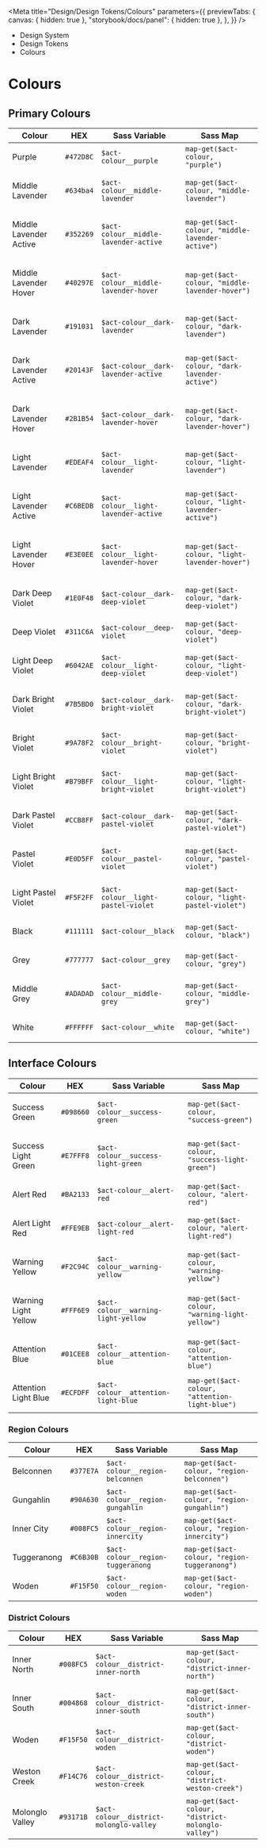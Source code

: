 
<Meta
	title="Design/Design Tokens/Colours"
	parameters={{
		previewTabs: {
			canvas: { hidden: true },
			"storybook/docs/panel": { hidden: true },
		},
	}}
/>

<div className="act-docs-container">
	<Masthead />
	<main className="act-body">
		<div className="act-flex act-flex-light-purple">
			<div className="act-flex__container act-flex__container-padding-trim">
				<div className="act-flex__grid">
					<div className="act-flex__row">
						<div className="act-col__cw-12">
							<div className="act-box">
								<div className="act-breadcrumbs">
									<ul className="act-breadcrumbs__container">
										<li className="act-breadcrumbs__crumb act-h6">
											<LinkTo className="act-breadcrumbs__crumb__link" kind="about-about--page">
												Design System <i className="fa-solid fa-angle-right"></i>
											</LinkTo>
										</li>
										<li className="act-breadcrumbs__crumb act-h6">
											<LinkTo className="act-breadcrumbs__crumb__link" kind="design-overview--page">
												Design Tokens <i className="fa-solid fa-angle-right"></i>
											</LinkTo>
										</li>
										<li className="act-breadcrumbs__crumb act-h6">
											<LinkTo className="act-breadcrumbs__crumb__link" kind="design-colours--page">
												Colours <i className="fa-solid fa-angle-right"></i>
											</LinkTo>
										</li>
									</ul>
								</div>
								<h1>Colours</h1>
							</div>
						</div>
					</div>
				</div>
			</div>
		</div>
		<div className="act-flex">
			<div className="act-flex__container">
				<div className="act-flex__grid">
					<div className="act-flex__row">
						<div className="act-col__cw-12">
							<div className="act-box">
								<h2>Primary Colours</h2>
								<ColorPalette>
									<ColorItem
										title="Purple"
										subtitle="Whole of Government Purple"
										colors={{
											Purple: "#472D8C",
										}}
									/>
									<ColorItem
										title="Lavender Shades"
										subtitle="Variations to accompany Whole of Government Purple"
										colors={{
											MiddleLavender: "#634BA4",
											MiddleLavenderActive: "#352269",
											MiddleLavenderHover: "#40297E",
										}}
									/>
									<ColorItem
										title="Dark Lavender Shades"
										subtitle="Variations to accompany Whole of Government Purple"
										colors={{
											DarkLavender: "#191031",
											DarkLavenderActive: "#20143F",
											DarkLavenderHover: "#2B1B54",
										}}
									/>
									<ColorItem
										title="Light Lavender Shades"
										subtitle="Variations to accompany Whole of Government Purple"
										colors={{
											LightLavender: "#EDEAF4",
											LightLavenderActive: "#C6BEDB",
											LightLavenderHover: "#E3E0EE",
										}}
									/>
									<ColorItem
										title="Deep Violet Shades"
										subtitle="Variations to accompany Whole of Government Purple"
										colors={{
											DarkDeepViolet: "#1E0F48",
											DeepViolet: "#311C6A",
											LightDeepViolet: "#6042AE",
										}}
									/>
									<ColorItem
										title="Bright Violet Shades"
										subtitle="Variations to accompany Whole of Government Purple"
										colors={{
											DarkBrightViolet: "#7B5BD0",
											BrightViolet: "#9A78F2",
											LightBrightViolet: "#B79BFF",
										}}
									/>
									<ColorItem
										title="Pastel Violet Shades"
										subtitle="Variations to accompany Whole of Government Purple"
										colors={{
											DarkPastelViolet: "#CCB8FF",
											PastelViolet: "#E0D5FF",
											LightPastelViolet: "#F5F2FF",
										}}
									/>
									<ColorItem
										title="Greyscale"
										subtitle="A range of grey shades from black to white"
										colors={{
											Black: "#111111",
											Grey: "#777777",
											MidDarkGrey: "#4b4b4b",
											MiddleGrey: "#ADADAD",
											LightGrey: "#f6f6f6",
											White: "#FFFFFF",
										}}
									/>
								</ColorPalette>
								<div className="act-table-container">
									<table className="act-table">
										<thead>
											<tr>
												<th>Colour</th>
												<th>HEX</th>
												<th>Sass Variable</th>
												<th>Sass Map</th>
											</tr>
										</thead>
										<tbody>
											<tr>
												<td>
													<span className="act-icon" style={{ backgroundColor: "#472D8C" }}></span>
													<p className="act-p-small">Purple</p>
												</td>
												<td>
													<code className="hex">#472D8C</code>
												</td>
												<td>
													<code className="sass-var">$act-colour__purple</code>
												</td>
												<td>
													<code>map-get($act-colour, "purple")</code>
												</td>
											</tr>
											<tr>
												<td>
													<span className="act-icon" style={{ backgroundColor: "#634ba4" }}></span>
													<p className="act-p-small">Middle Lavender</p>
												</td>
												<td>
													<code className="hex">#634ba4</code>
												</td>
												<td>
													<code className="sass-var">$act-colour__middle-lavender</code>
												</td>
												<td>
													<code>map-get($act-colour, "middle-lavender")</code>
												</td>
											</tr>
											<tr>
												<td>
													<span className="act-icon" style={{ backgroundColor: "#352269" }}></span>
													<p className="act-p-small">Middle Lavender Active</p>
												</td>
												<td>
													<code className="hex">#352269</code>
												</td>
												<td>
													<code className="sass-var">$act-colour__middle-lavender-active</code>
												</td>
												<td>
													<code>map-get($act-colour, "middle-lavender-active")</code>
												</td>
											</tr>
											<tr>
												<td>
													<span className="act-icon" style={{ backgroundColor: "#40297E" }}></span>
													<p className="act-p-small">Middle Lavender Hover</p>
												</td>
												<td>
													<code className="hex">#40297E</code>
												</td>
												<td>
													<code className="sass-var">$act-colour__middle-lavender-hover</code>
												</td>
												<td>
													<code>map-get($act-colour, "middle-lavender-hover")</code>
												</td>
											</tr>
											<tr>
												<td>
													<span className="act-icon" style={{ backgroundColor: "#191031" }}></span>
													<p className="act-p-small">Dark Lavender</p>
												</td>
												<td>
													<code className="hex">#191031</code>
												</td>
												<td>
													<code className="sass-var">$act-colour__dark-lavender</code>
												</td>
												<td>
													<code>map-get($act-colour, "dark-lavender")</code>
												</td>
											</tr>
											<tr>
												<td>
													<span className="act-icon" style={{ backgroundColor: "#20143F" }}></span>
													<p className="act-p-small">Dark Lavender Active</p>
												</td>
												<td>
													<code className="hex">#20143F</code>
												</td>
												<td>
													<code className="sass-var">$act-colour__dark-lavender-active</code>
												</td>
												<td>
													<code>map-get($act-colour, "dark-lavender-active")</code>
												</td>
											</tr>
											<tr>
												<td>
													<span className="act-icon" style={{ backgroundColor: "#2B1B54" }}></span>
													<p className="act-p-small">Dark Lavender Hover</p>
												</td>
												<td>
													<code className="hex">#2B1B54</code>
												</td>
												<td>
													<code className="sass-var">$act-colour__dark-lavender-hover</code>
												</td>
												<td>
													<code>map-get($act-colour, "dark-lavender-hover")</code>
												</td>
											</tr>
											<tr>
												<td>
													<span className="act-icon" style={{ backgroundColor: "#EDEAF4" }}></span>
													<p className="act-p-small">Light Lavender</p>
												</td>
												<td>
													<code className="hex">#EDEAF4</code>
												</td>
												<td>
													<code className="sass-var">$act-colour__light-lavender</code>
												</td>
												<td>
													<code>map-get($act-colour, "light-lavender")</code>
												</td>
											</tr>
											<tr>
												<td>
													<span className="act-icon" style={{ backgroundColor: "#C6BEDB" }}></span>
													<p className="act-p-small">Light Lavender Active</p>
												</td>
												<td>
													<code className="hex">#C6BEDB</code>
												</td>
												<td>
													<code className="sass-var">$act-colour__light-lavender-active</code>
												</td>
												<td>
													<code>map-get($act-colour, "light-lavender-active")</code>
												</td>
											</tr>
											<tr>
												<td>
													<span className="act-icon" style={{ backgroundColor: "#E3E0EE" }}></span>
													<p className="act-p-small">Light Lavender Hover</p>
												</td>
												<td>
													<code className="hex">#E3E0EE</code>
												</td>
												<td>
													<code className="sass-var">$act-colour__light-lavender-hover</code>
												</td>
												<td>
													<code>map-get($act-colour, "light-lavender-hover")</code>
												</td>
											</tr>
											<tr>
												<td>
													<span className="act-icon" style={{ backgroundColor: "#1E0F48" }}></span>
													<p className="act-p-small">Dark Deep Violet</p>
												</td>
												<td>
													<code className="hex">#1E0F48</code>
												</td>
												<td>
													<code className="sass-var">$act-colour__dark-deep-violet</code>
												</td>
												<td>
													<code>map-get($act-colour, "dark-deep-violet")</code>
												</td>
											</tr>
											<tr>
												<td>
													<span className="act-icon" style={{ backgroundColor: "#311C6A" }}></span>
													<p className="act-p-small">Deep Violet</p>
												</td>
												<td>
													<code className="hex">#311C6A</code>
												</td>
												<td>
													<code className="sass-var">$act-colour__deep-violet</code>
												</td>
												<td>
													<code>map-get($act-colour, "deep-violet")</code>
												</td>
											</tr>
											<tr>
												<td>
													<span className="act-icon" style={{ backgroundColor: "#6042AE" }}></span>
													<p className="act-p-small">Light Deep Violet</p>
												</td>
												<td>
													<code className="hex">#6042AE</code>
												</td>
												<td>
													<code className="sass-var">$act-colour__light-deep-violet</code>
												</td>
												<td>
													<code>map-get($act-colour, "light-deep-violet")</code>
												</td>
											</tr>
											<tr>
												<td>
													<span className="act-icon" style={{ backgroundColor: "#7B5BD0" }}></span>
													<p className="act-p-small">Dark Bright Violet</p>
												</td>
												<td>
													<code className="hex">#7B5BD0</code>
												</td>
												<td>
													<code className="sass-var">$act-colour__dark-bright-violet</code>
												</td>
												<td>
													<code>map-get($act-colour, "dark-bright-violet")</code>
												</td>
											</tr>
											<tr>
												<td>
													<span className="act-icon" style={{ backgroundColor: "#9A78F2" }}></span>
													<p className="act-p-small">Bright Violet</p>
												</td>
												<td>
													<code className="hex">#9A78F2</code>
												</td>
												<td>
													<code className="sass-var">$act-colour__bright-violet</code>
												</td>
												<td>
													<code>map-get($act-colour, "bright-violet")</code>
												</td>
											</tr>
											<tr>
												<td>
													<span className="act-icon" style={{ backgroundColor: "#B79BFF" }}></span>
													<p className="act-p-small">Light Bright Violet</p>
												</td>
												<td>
													<code className="hex">#B79BFF</code>
												</td>
												<td>
													<code className="sass-var">$act-colour__light-bright-violet</code>
												</td>
												<td>
													<code>map-get($act-colour, "light-bright-violet")</code>
												</td>
											</tr>
											<tr>
												<td>
													<span className="act-icon" style={{ backgroundColor: "#CCB8FF" }}></span>
													<p className="act-p-small">Dark Pastel Violet</p>
												</td>
												<td>
													<code className="hex">#CCB8FF</code>
												</td>
												<td>
													<code className="sass-var">$act-colour__dark-pastel-violet</code>
												</td>
												<td>
													<code>map-get($act-colour, "dark-pastel-violet")</code>
												</td>
											</tr>
											<tr>
												<td>
													<span className="act-icon" style={{ backgroundColor: "#E0D5FF" }}></span>
													<p className="act-p-small">Pastel Violet</p>
												</td>
												<td>
													<code className="hex">#E0D5FF</code>
												</td>
												<td>
													<code className="sass-var">$act-colour__pastel-violet</code>
												</td>
												<td>
													<code>map-get($act-colour, "pastel-violet")</code>
												</td>
											</tr>
											<tr>
												<td>
													<span className="act-icon" style={{ backgroundColor: "#F5F2FF" }}></span>
													<p className="act-p-small">Light Pastel Violet</p>
												</td>
												<td>
													<code className="hex">#F5F2FF</code>
												</td>
												<td>
													<code className="sass-var">$act-colour__light-pastel-violet</code>
												</td>
												<td>
													<code>map-get($act-colour, "light-pastel-violet")</code>
												</td>
											</tr>
											<tr>
												<td>
													<span className="act-icon" style={{ backgroundColor: "#111111" }}></span>
													<p className="act-p-small">Black</p>
												</td>
												<td>
													<code className="hex">#111111</code>
												</td>
												<td>
													<code className="sass-var">$act-colour__black</code>
												</td>
												<td>
													<code>map-get($act-colour, "black")</code>
												</td>
											</tr>
											<tr>
												<td>
													<span className="act-icon" style={{ backgroundColor: "#777777" }}></span>
													<p className="act-p-small">Grey</p>
												</td>
												<td>
													<code className="hex">#777777</code>
												</td>
												<td>
													<code className="sass-var">$act-colour__grey</code>
												</td>
												<td>
													<code>map-get($act-colour, "grey")</code>
												</td>
											</tr>
											<tr>
												<td>
													<span className="act-icon" style={{ backgroundColor: "#ADADAD" }}></span>
													<p className="act-p-small">Middle Grey</p>
												</td>
												<td>
													<code className="hex">#ADADAD</code>
												</td>
												<td>
													<code className="sass-var">$act-colour__middle-grey</code>
												</td>
												<td>
													<code>map-get($act-colour, "middle-grey")</code>
												</td>
											</tr>
											<tr>
												<td>
													<span className="act-icon" style={{ backgroundColor: "#FFFFFF" }}></span>
													<p className="act-p-small">White</p>
												</td>
												<td>
													<code className="hex">#FFFFFF</code>
												</td>
												<td>
													<code className="sass-var">$act-colour__white</code>
												</td>
												<td>
													<code>map-get($act-colour, "white")</code>
												</td>
											</tr>
										</tbody>
									</table>
								</div>
							</div>
						</div>
					</div>
				</div>
			</div>
		</div>
		<div className="act-flex">
			<div className="act-flex__container">
				<div className="act-flex__grid">
					<div className="act-flex__row">
						<div className="act-col__cw-12">
							<div className="act-box">
								<h2>Interface Colours</h2>
								<ColorPalette>
									<ColorItem
										title="Green"
										subtitle="Some of the greens"
										colors={{
											SuccessGreen: "#098660",
											SuccessLightGreen: "#E7FFF8",
										}}
									/>
									<ColorItem
										title="Red"
										subtitle="Some of the reds"
										colors={{
											AlertRed: "#BA2133",
											AlertLightRed: "#FFE9EB",
										}}
									/>
									<ColorItem
										title="Yellow"
										subtitle="Some of the yellow"
										colors={{
											WarningYellow: "#F2C94C",
											WarningLightYellow: "#FFF6E9",
										}}
									/>
									<ColorItem
										title="Blues"
										subtitle="Some of the blues"
										colors={{
											AttentionBlue: "#01CEE8",
											AttentionLightBlue: "#ECFDFF",
										}}
									/>
								</ColorPalette>
								<div className="act-table-container">
									<table className="act-table">
										<thead>
											<tr>
												<th>Colour</th>
												<th>HEX</th>
												<th>Sass Variable</th>
												<th>Sass Map</th>
											</tr>
										</thead>
										<tbody>
											<tr>
												<td>
													<span className="act-icon" style={{ backgroundColor: "#098660" }}></span>
													<p className="act-p-small">Success Green</p>
												</td>
												<td>
													<code className="hex">#098660</code>
												</td>
												<td>
													<code className="sass-var">$act-colour__success-green</code>
												</td>
												<td>
													<code>map-get($act-colour, "success-green")</code>
												</td>
											</tr>
											<tr>
												<td>
													<span className="act-icon" style={{ backgroundColor: "#E7FFF8" }}></span>
													<p className="act-p-small">Success Light Green</p>
												</td>
												<td>
													<code className="hex">#E7FFF8</code>
												</td>
												<td>
													<code className="sass-var">$act-colour__success-light-green</code>
												</td>
												<td>
													<code>map-get($act-colour, "success-light-green")</code>
												</td>
											</tr>
											<tr>
												<td>
													<span className="act-icon" style={{ backgroundColor: "#BA2133" }}></span>
													<p className="act-p-small">Alert Red</p>
												</td>
												<td>
													<code className="hex">#BA2133</code>
												</td>
												<td>
													<code className="sass-var">$act-colour__alert-red</code>
												</td>
												<td>
													<code>map-get($act-colour, "alert-red")</code>
												</td>
											</tr>
											<tr>
												<td>
													<span className="act-icon" style={{ backgroundColor: "#FFE9EB" }}></span>
													<p className="act-p-small">Alert Light Red</p>
												</td>
												<td>
													<code className="hex">#FFE9EB</code>
												</td>
												<td>
													<code className="sass-var">$act-colour__alert-light-red</code>
												</td>
												<td>
													<code>map-get($act-colour, "alert-light-red")</code>
												</td>
											</tr>
											<tr>
												<td>
													<span className="act-icon" style={{ backgroundColor: "#F2C94C" }}></span>
													<p className="act-p-small">Warning Yellow</p>
												</td>
												<td>
													<code className="hex">#F2C94C</code>
												</td>
												<td>
													<code className="sass-var">$act-colour__warning-yellow</code>
												</td>
												<td>
													<code>map-get($act-colour, "warning-yellow")</code>
												</td>
											</tr>
											<tr>
												<td>
													<span className="act-icon" style={{ backgroundColor: "#FFF6E9" }}></span>
													<p className="act-p-small">Warning Light Yellow</p>
												</td>
												<td>
													<code className="hex">#FFF6E9</code>
												</td>
												<td>
													<code className="sass-var">$act-colour__warning-light-yellow</code>
												</td>
												<td>
													<code>map-get($act-colour, "warning-light-yellow")</code>
												</td>
											</tr>
											<tr>
												<td>
													<span className="act-icon" style={{ backgroundColor: "#01CEE8" }}></span>
													<p className="act-p-small">Attention Blue</p>
												</td>
												<td>
													<code className="hex">#01CEE8</code>
												</td>
												<td>
													<code className="sass-var">$act-colour__attention-blue</code>
												</td>
												<td>
													<code>map-get($act-colour, "attention-blue")</code>
												</td>
											</tr>
											<tr>
												<td>
													<span className="act-icon" style={{ backgroundColor: "#ECFDFF" }}></span>
													<p className="act-p-small">Attention Light Blue</p>
												</td>
												<td>
													<code className="hex">#ECFDFF</code>
												</td>
												<td>
													<code className="sass-var">$act-colour__attention-light-blue</code>
												</td>
												<td>
													<code>map-get($act-colour, "attention-light-blue")</code>
												</td>
											</tr>
										</tbody>
									</table>
								</div>
							</div>
						</div>
					</div>
				</div>
			</div>
		</div>
		<div className="act-flex">
			<div className="act-flex__container">
				<div className="act-flex__grid">
					<div className="act-flex__row">
						<div className="act-col__cw-12">
							<div className="act-box">
								<h3>Region Colours</h3>
								<ColorPalette>
									<ColorItem
										title="Belconnen"
										subtitle="Name long associated with the locality; originally the name of a pioneer's homestead and later of a rural district of the Australian Capital Territory."
										colors={{
											Belconnen: "#377E7A",
										}}
									/>
									<ColorItem
										title="Gungahlin"
										subtitle="Named after the Aboriginal word 'goongarline', translating to 'little rocky hill' in the English language."
										colors={{
											Gungahlin: "#90A630",
										}}
									/>
									<ColorItem
										title="Inner City"
										subtitle=""
										colors={{
											InnerCity: "#008FC5",
										}}
									/>
									<ColorItem
										title="Tuggeranong"
										subtitle="An aboriginal word for 'cold plain'; the name was also given to a former parish in the area."
										colors={{
											Tuggeranong: "#C6B30B",
										}}
									/>
									<ColorItem
										title="Woden"
										subtitle="Woden is a thriving business district and shopping precinct with the residential areas of Weston Creek and Molonglo Valley to it's west."
										colors={{
											Woden: "#F15F50",
										}}
									/>
								</ColorPalette>
								<div className="act-table-container">
									<table className="act-table">
										<thead>
											<tr>
												<th>Colour</th>
												<th>HEX</th>
												<th>Sass Variable</th>
												<th>Sass Map</th>
											</tr>
										</thead>
										<tbody>
											<tr>
												<td>
													<span className="act-icon" style={{ backgroundColor: "#377E7A" }}></span>
													<p className="act-p-small">Belconnen</p>
												</td>
												<td>
													<code className="hex">#377E7A</code>
												</td>
												<td>
													<code className="sass-var">$act-colour__region-belconnen</code>
												</td>
												<td>
													<code>map-get($act-colour, "region-belconnen")</code>
												</td>
											</tr>
											<tr>
												<td>
													<span className="act-icon" style={{ backgroundColor: "#90A630" }}></span>
													<p className="act-p-small">Gungahlin</p>
												</td>
												<td>
													<code className="hex">#90A630</code>
												</td>
												<td>
													<code className="sass-var">$act-colour__region-gungahlin</code>
												</td>
												<td>
													<code>map-get($act-colour, "region-gungahlin")</code>
												</td>
											</tr>
											<tr>
												<td>
													<span className="act-icon" style={{ backgroundColor: "#008FC5" }}></span>
													<p className="act-p-small">Inner City</p>
												</td>
												<td>
													<code className="hex">#008FC5</code>
												</td>
												<td>
													<code className="sass-var">$act-colour__region-innercity</code>
												</td>
												<td>
													<code>map-get($act-colour, "region-innercity")</code>
												</td>
											</tr>
											<tr>
												<td>
													<span className="act-icon" style={{ backgroundColor: "#C6B30B" }}></span>
													<p className="act-p-small">Tuggeranong</p>
												</td>
												<td>
													<code className="hex">#C6B30B</code>
												</td>
												<td>
													<code className="sass-var">$act-colour__region-tuggeranong</code>
												</td>
												<td>
													<code>map-get($act-colour, "region-tuggeranong")</code>
												</td>
											</tr>
											<tr>
												<td>
													<span className="act-icon" style={{ backgroundColor: "#F15F50" }}></span>
													<p className="act-p-small">Woden</p>
												</td>
												<td>
													<code className="hex">#F15F50</code>
												</td>
												<td>
													<code className="sass-var">$act-colour__region-woden</code>
												</td>
												<td>
													<code>map-get($act-colour, "region-woden")</code>
												</td>
											</tr>
										</tbody>
									</table>
								</div>
							</div>
						</div>
					</div>
				</div>
			</div>
		</div>
		<div className="act-flex">
			<div className="act-flex__container">
				<div className="act-flex__grid">
					<div className="act-flex__row">
						<div className="act-col__cw-12">
							<div className="act-box">
								<h3>District Colours</h3>
								<ColorPalette>
									<ColorItem
										title="Inner North"
										subtitle=""
										colors={{
											InnerNorth: "#008FC5",
										}}
									/>
									<ColorItem
										title="Inner South"
										subtitle=""
										colors={{
											InnerSouth: "#004868",
										}}
									/>
									<ColorItem
										title="Woden"
										subtitle=""
										colors={{
											Woden: "#F15F50",
										}}
									/>
									<ColorItem
										title="Weston Creek"
										subtitle=""
										colors={{
											WestonCreek: "#F14C76",
										}}
									/>
									<ColorItem
										title="Molonglo Valley"
										subtitle=""
										colors={{
											MolongloValley: "#93171B",
										}}
									/>
								</ColorPalette>
								<div className="act-table-container">
									<table className="act-table">
										<thead>
											<tr>
												<th>Colour</th>
												<th>HEX</th>
												<th>Sass Variable</th>
												<th>Sass Map</th>
											</tr>
										</thead>
										<tbody>
											<tr>
												<td>
													<span className="act-icon" style={{ backgroundColor: "#008FC5" }}></span>
													<p className="act-p-small">Inner North</p>
												</td>
												<td>
													<code className="hex">#008FC5</code>
												</td>
												<td>
													<code className="sass-var">$act-colour__district-inner-north</code>
												</td>
												<td>
													<code>map-get($act-colour, "district-inner-north")</code>
												</td>
											</tr>
											<tr>
												<td>
													<span className="act-icon" style={{ backgroundColor: "#004868" }}></span>
													<p className="act-p-small">Inner South</p>
												</td>
												<td>
													<code className="hex">#004868</code>
												</td>
												<td>
													<code className="sass-var">$act-colour__district-inner-south</code>
												</td>
												<td>
													<code>map-get($act-colour, "district-inner-south")</code>
												</td>
											</tr>
											<tr>
												<td>
													<span className="act-icon" style={{ backgroundColor: "#F15F50" }}></span>
													<p className="act-p-small">Woden</p>
												</td>
												<td>
													<code className="hex">#F15F50</code>
												</td>
												<td>
													<code className="sass-var">$act-colour__district-woden</code>
												</td>
												<td>
													<code>map-get($act-colour, "district-woden")</code>
												</td>
											</tr>
											<tr>
												<td>
													<span className="act-icon" style={{ backgroundColor: "#F14C76" }}></span>
													<p className="act-p-small">Weston Creek</p>
												</td>
												<td>
													<code className="hex">#F14C76</code>
												</td>
												<td>
													<code className="sass-var">$act-colour__district-weston-creek</code>
												</td>
												<td>
													<code>map-get($act-colour, "district-weston-creek")</code>
												</td>
											</tr>
											<tr>
												<td>
													<span className="act-icon" style={{ backgroundColor: "#93171B" }}></span>
													<p className="act-p-small">Molonglo Valley</p>
												</td>
												<td>
													<code className="hex">#93171B</code>
												</td>
												<td>
													<code className="sass-var">$act-colour__district-molonglo-valley</code>
												</td>
												<td>
													<code>map-get($act-colour, "district-molonglo-valley")</code>
												</td>
											</tr>
										</tbody>
									</table>
								</div>
							</div>
						</div>
					</div>
				</div>
			</div>
		</div>
	</main>
	<footer className="act-footer">
		<AoC />
		<Footer />
	</footer>
</div>
